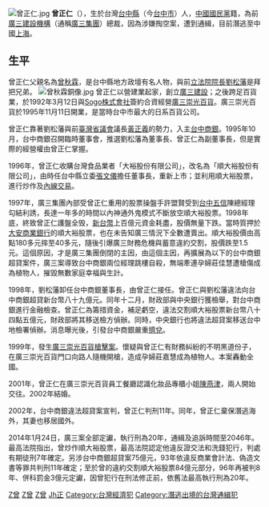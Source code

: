 {{BLP unsourced|time=2010-09-15T11:23:15+00:00}}
[[File:曾正仁.jpg|thumb]]
'''曾正仁'''（{{bd|1958年|12月25日}}），生於台灣[[台中縣|台中縣]]（今[[台中市|台中市]]）人，[[中國國民黨|中國國民黨]]籍，為前[[廣三建設機構|廣三建設機構]]（通稱[[廣三集團|廣三集團]]）總裁，因為涉嫌掏空案，遭到通緝，目前潛逃至中國[[上海|上海]]。

==生平==
曾正仁父親名為[[曾秋霖|曾秋霖]]，是台中縣地方政壇有名人物，與前[[立法院院長|立法院院長]][[劉松藩|劉松藩]]是拜把兄弟。
[[File:曾秋霖銅像.jpg|thumb]]
曾正仁以營建業起家，創立[[廣三建設|廣三建設]]；之後跨足百貨業，於1992年3月12日與[[崇光百貨|Sogo株式會社]]簽約合資經營[[廣三崇光百貨|廣三崇光百貨]]。廣三崇光百貨於1995年11月11日開業，是當時台中市最大的日系百貨公司。

曾正仁靠著劉松藩與前[[臺灣省議會|臺灣省議會]]議長[[黃正義|黃正義]]的勢力，入主[[台中商銀|台中商銀]]。1995年10月，台中商銀召開臨時董事會，推選劉松藩為董事長、曾正仁為副董事長，但是實際的經營權由曾正仁掌握。

1996年，曾正仁收購台灣食品業者「大裕股份有限公司」，改名為「順大裕股份有限公司」，由時任台中縣立委[[張文儀|張文儀]]擔任董事長，重新上市；並利用順大裕股票，進行炒作及[[內線交易|內線交易]]。

1997年，廣三集團內部受曾正仁重用的股票操盤手許盟賢受到[[台中五信|台中五信]]陳總經理勾結利誘，長達一年多的時間以內神通外鬼模式不斷放空順大裕股票。1998年底，終致曾正仁護盤全毁，[[新台幣|新台幣]]上百億元資金耗盡，股價無量下跌。當時質押於[[大安商業銀行|大安商業銀行]]的順大裕股票，也在未告知廣三情況下全數遭賣出。順大裕股價由高點180多元摔至40多元，隨後引爆廣三財務危機與蓄意違約交割，股價跌至1.5元。這個原因，才是廣三集團倒閉的主因，由這個主因，再擴展為以下的台中商銀超貸案件，廣三案導致台中商銀兩位經理跳樓自殺，無端牽連孕婦莊佳慧遭槍傷成為植物人，摧毀無數家庭幸福與生計。

1998年，劉松藩卸任台中商銀董事長，由曾正仁接任。曾正仁與劉松藩違法向台中商銀超貸新台幣八十九億元。同年十二月，財政部與中央銀行獲檢舉，對台中商銀進行金融檢查。曾正仁為籌措資金，補足虧空，違法交割順大裕股票新台幣八十四點五億元，財政部將其移送檢方偵辦。同時，中央銀行也將違法超貸案移送台中地檢署偵辦。消息曝光後，引發台中商銀嚴重[[擠兌|擠兌]]。

1999年，發生[[台中廣三SOGO百貨槍擊案|廣三崇光百貨槍擊案]]。懷疑與曾正仁有財務糾紛的不明黑道份子，在廣三崇光百貨門口向路人隨機開槍，造成孕婦莊嘉慧成為植物人。本案轟動全國。

2001年，曾正仁在廣三崇光百貨員工餐廳認識化妝品專櫃小姐[[陳燕津|陳燕津]]，兩人開始交往。2002年結婚。

2002年，台中商銀違法超貸案宣判，曾正仁判刑11年。同年，曾正仁棄保潛逃海外，其妻也移居國外。

2014年1月24日，廣三案全部定讞，執行刑為20年，通緝及追訴時間至2046年。最高法院指出，曾炒作順大裕股票，最高法院認定他違反證交法和洗錢犯行，判處有期徒刑7年確定。另涉台中商銀超貸案75億元，93年依違反商業會計法、偽造文書等罪共判刑11年確定；至於曾的違約交割順大裕股票84億元部分，96年再被判8年、併科罰金3億元定讞，因曾犯行在刑法修正前，依舊法最高執行刑為20年。

[[Category:被开除中国国民党党籍者|Z曾]]
[[Category:台中市人|Z曾]]
[[Category:台灣企業家|Z曾]]
[[Category:曾姓|Jh正]]
[[Category:台灣經濟犯|Category:台灣經濟犯]]
[[Category:潛逃出境的台灣通緝犯|Category:潛逃出境的台灣通緝犯]]